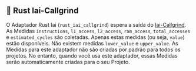 
## 🦀 Rust Iai-Callgrind

O Adaptador Rust Iai (`rust_iai_callgrind`) espera a saída do [Iai-Callgrind](https://github.com/iai-callgrind/iai-callgrind).
As Medidas `instructions`, `l1_access`, `l2_access`, `ram_access`, `total_accesses` e `estimated_cycles` são coletadas.
Apenas estas medidas (ou seja, `value`) estão disponíveis. Não existem medidas `lower_value` e `upper_value`.
As Medidas para este adaptador não são criadas por padrão para todos os projetos.
No entanto, quando você usa este adaptador, essas Medidas serão automaticamente criadas para o seu Projeto.

<CargoBench />